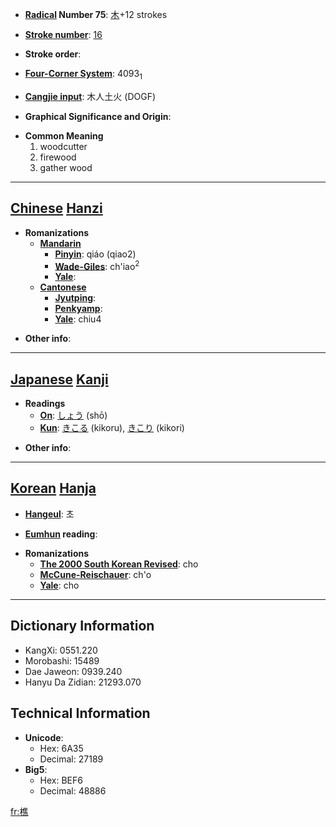 * '''[[Wiktionary:Chinese radical index| Radical]] Number 75''': [[Wiktionary:Chinese radical index 木|木]]+12 strokes

* '''[[Wiktionary:Chinese total strokes index|Stroke number]]''': [[Wiktionary:Chinese total strokes index 16|16]]

* '''Stroke order''': 

* '''[[Wiktionary:Chinese four corner index|Four-Corner System]]''': 4093<sub>1</sub>

* '''[[Wiktionary:Chinese Cangjie index|Cangjie input]]''': 木人土火 (DOGF)

* '''Graphical Significance and Origin''': 

* '''Common Meaning'''
*#woodcutter
*# firewood
*# gather wood


----

== [[Chinese]] [[Hanzi]] ==

* '''Romanizations'''
** '''[[Mandarin]]'''
*** '''[[Pinyin]]''': qiáo (qiao2)
*** '''[[Wade-Giles]]''': ch'iao<sup>2</sup>
*** '''[[Yale]]''': 
** '''[[Cantonese]]'''
*** '''[[Jyutping]]''':
*** '''[[Penkyamp]]''': 
*** '''[[Yale]]''': chiu4

* '''Other info''': 

----

== [[Japanese]] [[Kanji]] ==

* '''Readings'''
** '''[[On]]''': [[しょう]] (shō)
** '''[[Kun]]''': [[きこる]] (kikoru), [[きこり]] (kikori)

* '''Other info''':  

----

== [[Korean]] [[Hanja]] ==

* '''[[Hangeul]]''': 초

* '''[[Eumhun]] reading''': 

* '''Romanizations'''
** '''[[The 2000 South Korean Revised Romanization|The 2000 South Korean Revised]]''': cho
** '''[[McCune-Reischauer]]''': ch'o
** '''[[Yale]]''': cho

----

== Dictionary Information ==

* KangXi: 0551.220
* Morobashi: 15489
* Dae Jaweon: 0939.240
* Hanyu Da Zidian: 21293.070

== Technical Information ==

* '''Unicode''':
** Hex: 6A35
** Decimal: 27189
* '''Big5''':
** Hex: BEF6
** Decimal: 48886

[[fr:樵]]